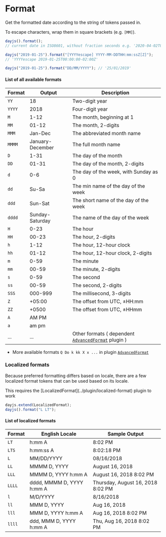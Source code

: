 
# Format

Get the formatted date according to the string of tokens passed in.

To escape characters, wrap them in square brackets (e.g. `[MM]`).

```js
dayjs().format();
// current date in ISO8601, without fraction seconds e.g. '2020-04-02T08:02:17-05:00'

dayjs("2019-01-25").format("[YYYYescape] YYYY-MM-DDTHH:mm:ssZ[Z]");
// 'YYYYescape 2019-01-25T00:00:00-02:00Z'

dayjs("2019-01-25").format("DD/MM/YYYY"); // '25/01/2019'
```

#### List of all available formats

| Format | Output           | Description                                                                      |
| ------ | ---------------- | -------------------------------------------------------------------------------- |
| `YY`   | 18               | Two-digit year                                                                   |
| `YYYY` | 2018             | Four-digit year                                                                  |
| `M`    | 1-12             | The month, beginning at 1                                                        |
| `MM`   | 01-12            | The month, 2-digits                                                              |
| `MMM`  | Jan-Dec          | The abbreviated month name                                                       |
| `MMMM` | January-December | The full month name                                                              |
| `D`    | 1-31             | The day of the month                                                             |
| `DD`   | 01-31            | The day of the month, 2-digits                                                   |
| `d`    | 0-6              | The day of the week, with Sunday as 0                                            |
| `dd`   | Su-Sa            | The min name of the day of the week                                              |
| `ddd`  | Sun-Sat          | The short name of the day of the week                                            |
| `dddd` | Sunday-Saturday  | The name of the day of the week                                                  |
| `H`    | 0-23             | The hour                                                                         |
| `HH`   | 00-23            | The hour, 2-digits                                                               |
| `h`    | 1-12             | The hour, 12-hour clock                                                          |
| `hh`   | 01-12            | The hour, 12-hour clock, 2-digits                                                |
| `m`    | 0-59             | The minute                                                                       |
| `mm`   | 00-59            | The minute, 2-digits                                                             |
| `s`    | 0-59             | The second                                                                       |
| `ss`   | 00-59            | The second, 2-digits                                                             |
| `SSS`  | 000-999          | The millisecond, 3-digits                                                        |
| `Z`    | +05:00           | The offset from UTC, ±HH:mm                                                      |
| `ZZ`   | +0500            | The offset from UTC, ±HHmm                                                       |
| `A`    | AM PM            |                                                                                  |
| `a`    | am pm            |                                                                                  |
| ...    | ...              | Other formats ( dependent [`AdvancedFormat`](../plugin/advanced-format) plugin ) |

- More available formats `Q Do k kk X x ...` in plugin [`AdvancedFormat`](../plugin/advanced-format)

### Localized formats

Because preferred formatting differs based on locale, there are a few localized format tokens that can be used based on its locale.

<Callout>
  This requires the [LocalizedFormat](../plugin/localized-format) plugin to work
</Callout>

```javascript
dayjs.extend(LocalizedFormat);
dayjs().format("L LT");
```

#### List of localized formats

| Format | English Locale            | Sample Output                     |
| ------ | ------------------------- | --------------------------------- |
| `LT`   | h:mm A                    | 8:02 PM                           |
| `LTS`  | h:mm:ss A                 | 8:02:18 PM                        |
| `L`    | MM/DD/YYYY                | 08/16/2018                        |
| `LL`   | MMMM D, YYYY              | August 16, 2018                   |
| `LLL`  | MMMM D, YYYY h:mm A       | August 16, 2018 8:02 PM           |
| `LLLL` | dddd, MMMM D, YYYY h:mm A | Thursday, August 16, 2018 8:02 PM |
| `l`    | M/D/YYYY                  | 8/16/2018                         |
| `ll`   | MMM D, YYYY               | Aug 16, 2018                      |
| `lll`  | MMM D, YYYY h:mm A        | Aug 16, 2018 8:02 PM              |
| `llll` | ddd, MMM D, YYYY h:mm A   | Thu, Aug 16, 2018 8:02 PM         |
